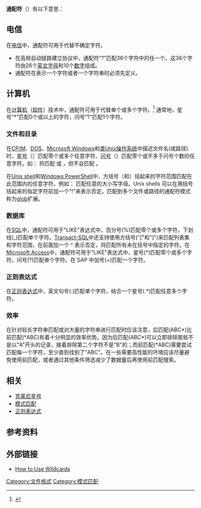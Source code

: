 {{NoteTA
|G1=IT
|T1=zh-hans:通配符;zh-hk:萬用字元;zh-tw:萬用字元;
|1=zh-hans:通配符;zh-hk:萬用字元;zh-tw:萬用字元;
}}
'''通配符'''（{{lang-en|wildcard character}}）有以下意思：

== 电信 ==
在[[电信|电信]]中，通配符可用于代替不确定字符。

* 在高频自动链路建立协议中，通配符“?”匹配36个字符中的任一个，这36个字符由26个[[英文字母|英文字母]]和10个[[数字|数字]]组成。
* 通配符在表示一个字符或者一个字符串时必须先定义。

== 计算机 ==
在[[计算机|计算机]]（[[软件|软件]]）技术中，通配符可用于代替单个或多个字符。<ref>{{Cite news|url=http://www.computerhope.com/jargon/w/wildcard.htm|title=What is wildcard?|last=|first=|date=|work=|access-date=2016-11-21|via=|deadurl=no|archiveurl=https://web.archive.org/web/20161121171416/http://www.computerhope.com/jargon/w/wildcard.htm|archivedate=2016-11-21|df=}}</ref>
通常地，星号“*”匹配0个或以上的字符，问号“?”匹配1个字符。

=== 文件和目录 ===
在[[CP/M|CP/M]]、[[DOS|DOS]]、[[Microsoft_Windows|Microsoft Windows]]和[[类Unix|类Unix]][[操作系统|操作系统]]中描述文件名(或路径)时，[[星号|星号]]（{{code|*}}）匹配零个或多个任意字符、[[问号|问号]]（{{code|?}}）匹配零个或不多于问号个数的任意字符。如：{{code|123???}} 将匹配 {{code|1231}} 或 {{code|12313}}，但不会匹配 {{code|123991991}}。

在[[Unix_shell|Unix shell]]和[[Windows_PowerShell|Windows PowerShell]]中，方括号（{{code|[}}和{{code|]}}）括起来的字符范围匹配在此范围内的任意字符，例如：{{code|[A-Za-z]}} 匹配任意的大小写字母。Unix shells 可以在用括号括起来的指定字符前加一个"!"来表示否定。匹配到多个文件或路径的通配符模式称为[[glob_(programming)|glob]]扩展。

=== 数据库 ===
在[[SQL|SQL]]中，通配符可用于"LIKE"表达式中，百分号(%)匹配零个或多个字符，下划线(_)匹配单个字符。[[Transact-SQL|Transact-SQL]]中还支持使用方括号("["和"]")来匹配列表集和字符范围，在前面加一个 ^ 表示否定，将匹配所有未在括号中指定的字符。在[[Microsoft_Access|Microsoft Access]]中，通配符可用于"LIKE"表达式中，星号(*)匹配零个或多个字符，问号(?)匹配单个字符。在 SAP 中加号(+)匹配一个字符。

=== 正则表达式 ===
在[[正则表达式|正则表达式]]中，英文句号(.)匹配单个字符，结合一个星号(.*)匹配任意多个字符。

=== 效率 ===
在针对较长字符串匹配或对大量的字符串进行匹配时应该注意，后匹配(ABC*)比前匹配(*ABC)有着十分明显的效率优势。因为后匹配(ABC*)可以立即排除那些不是以"A"开头的记录，接着排除第二个字符不是"B"的；而前匹配(*ABC)需要尝试匹配每一个字符，至少直到找到了"ABC"。在一些需要高性能的环境应该尽量避免使用前匹配，或者通过其他条件筛选减少了数据量后再使用前匹配搜索。

== 相关 ==
* [[克莱尼星号|克莱尼星号]]
* [[模式匹配|模式匹配]]
* [[正则表达式|正则表达式]]

==参考资料==
{{Reflist}}

==外部链接==
*[http://www.linfo.org/wildcard.html How to Use Wildcards]

[[Category:文件格式|Category:文件格式]]
[[Category:模式匹配|Category:模式匹配]]